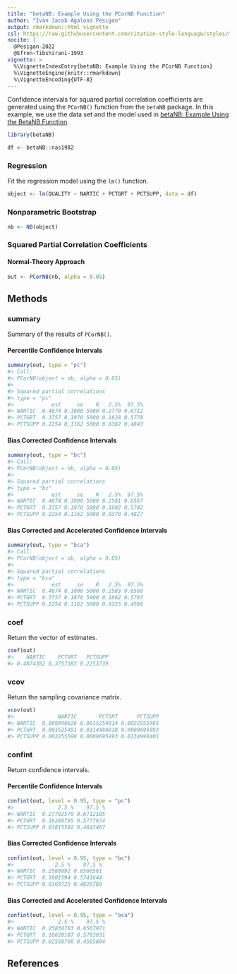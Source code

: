 ```yaml
---
title: "betaNB: Example Using the PCorNB Function"
author: "Ivan Jacob Agaloos Pesigan"
output: rmarkdown::html_vignette
csl: https://raw.githubusercontent.com/citation-style-language/styles/master/apa.csl
nocite: |
  @Pesigan-2022
  @Efron-Tibshirani-1993
vignette: >
  %\VignetteIndexEntry{betaNB: Example Using the PCorNB Function}
  %\VignetteEngine{knitr::rmarkdown}
  %\VignetteEncoding{UTF-8}
---
```




Confidence intervals for
squared partial correlation coefficients
are generated using
the `PCorNB()` function from the `betaNB` package.
In this example,
we use the data set and the model used in
[betaNB: Example Using the BetaNB Function](example-beta-nb.html).


``` r
library(betaNB)
```




``` r
df <- betaNB::nas1982
```

### Regression

Fit the regression model using the `lm()` function.


``` r
object <- lm(QUALITY ~ NARTIC + PCTGRT + PCTSUPP, data = df)
```

### Nonparametric Bootstrap


``` r
nb <- NB(object)
```

### Squared Partial Correlation Coefficients

#### Normal-Theory Approach


``` r
out <- PCorNB(nb, alpha = 0.05)
```

## Methods

### summary

Summary of the results of `PCorNB()`.

#### Percentile Confidence Intervals


``` r
summary(out, type = "pc")
#> Call:
#> PCorNB(object = nb, alpha = 0.05)
#> 
#> Squared partial correlations
#> type = "pc"
#>            est     se    R   2.5%  97.5%
#> NARTIC  0.4874 0.1000 5000 0.2770 0.6712
#> PCTGRT  0.3757 0.1070 5000 0.1628 0.5778
#> PCTSUPP 0.2254 0.1162 5000 0.0382 0.4843
```

#### Bias Corrected Confidence Intervals


``` r
summary(out, type = "bc")
#> Call:
#> PCorNB(object = nb, alpha = 0.05)
#> 
#> Squared partial correlations
#> type = "bc"
#>            est     se    R   2.5%  97.5%
#> NARTIC  0.4874 0.1000 5000 0.2581 0.6567
#> PCTGRT  0.3757 0.1070 5000 0.1602 0.5742
#> PCTSUPP 0.2254 0.1162 5000 0.0370 0.4827
```

#### Bias Corrected and Accelerated Confidence Intervals


``` r
summary(out, type = "bca")
#> Call:
#> PCorNB(object = nb, alpha = 0.05)
#> 
#> Squared partial correlations
#> type = "bca"
#>            est     se    R   2.5%  97.5%
#> NARTIC  0.4874 0.1000 5000 0.2583 0.6568
#> PCTGRT  0.3757 0.1070 5000 0.1662 0.5793
#> PCTSUPP 0.2254 0.1162 5000 0.0255 0.4566
```

### coef

Return the vector of estimates.


``` r
coef(out)
#>    NARTIC    PCTGRT   PCTSUPP 
#> 0.4874382 0.3757383 0.2253739
```

### vcov

Return the sampling covariance matrix.


``` r
vcov(out)
#>              NARTIC       PCTGRT      PCTSUPP
#> NARTIC  0.009990626 0.0015254914 0.0022555985
#> PCTGRT  0.001525491 0.0114488918 0.0009695993
#> PCTSUPP 0.002255598 0.0009695993 0.0134990401
```

### confint

Return confidence intervals.

#### Percentile Confidence Intervals


``` r
confint(out, level = 0.95, type = "pc")
#>              2.5 %    97.5 %
#> NARTIC  0.27702570 0.6712105
#> PCTGRT  0.16280795 0.5777674
#> PCTSUPP 0.03815592 0.4843407
```

#### Bias Corrected Confidence Intervals


``` r
confint(out, level = 0.95, type = "bc")
#>             2.5 %    97.5 %
#> NARTIC  0.2580992 0.6566561
#> PCTGRT  0.1601594 0.5741644
#> PCTSUPP 0.0369725 0.4826780
```

#### Bias Corrected and Accelerated Confidence Intervals


``` r
confint(out, level = 0.95, type = "bca")
#>              2.5 %    97.5 %
#> NARTIC  0.25834703 0.6567971
#> PCTGRT  0.16620187 0.5793031
#> PCTSUPP 0.02550798 0.4565604
```

## References

